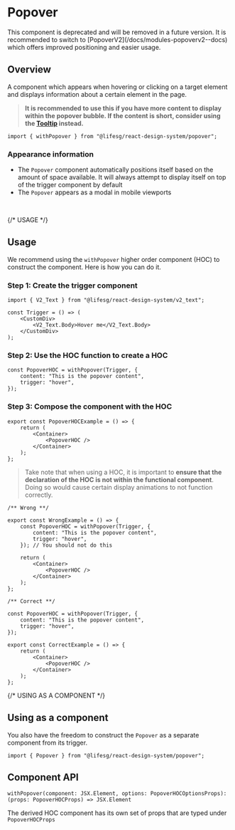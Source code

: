 
<Meta of={PopoverStories} />

# Popover

<Alert type="warning">
    This component is deprecated and will be removed in a future version. It is
    recommended to switch to [PopoverV2](/docs/modules-popoverv2--docs) which
    offers improved positioning and easier usage.
</Alert>

## Overview

A component which appears when hovering or clicking on a target element and displays information about a certain element in the page.

> **It is recommended to use this if you have more content to display within the popover bubble. If the content is short, consider using the [Tooltip](/docs/modules-tooltip--docs) instead.**

```tsx
import { withPopover } from "@lifesg/react-design-system/popover";
```

<Canvas of={PopoverStories.Default} />

### Appearance information

-   The `Popover` component automatically positions itself based on the amount of space available. It will always attempt to display itself on top of the trigger component by default
-   The `Popover` appears as a modal in mobile viewports

<br />

{/* USAGE */}

## Usage

We recommend using the `withPopover` higher order component (HOC) to construct the component. Here
is how you can do it.

### Step 1: Create the trigger component

```tsx
import { V2_Text } from "@lifesg/react-design-system/v2_text";

const Trigger = () => (
    <CustomDiv>
        <V2_Text.Body>Hover me</V2_Text.Body>
    </CustomDiv>
);
```

### Step 2: Use the HOC function to create a HOC

```tsx
const PopoverHOC = withPopover(Trigger, {
    content: "This is the popover content",
    trigger: "hover",
});
```

### Step 3: Compose the component with the HOC

```tsx
export const PopoverHOCExample = () => {
    return (
        <Container>
            <PopoverHOC />
        </Container>
    );
};
```

> Take note that when using a HOC, it is important to
> **ensure that the declaration of the HOC is not within the functional component**.
> Doing so would cause certain display animations to not function correctly.

```tsx
/** Wrong **/

export const WrongExample = () => {
    const PopoverHOC = withPopover(Trigger, {
        content: "This is the popover content",
        trigger: "hover",
    }); // You should not do this

    return (
        <Container>
            <PopoverHOC />
        </Container>
    );
};

/** Correct **/

const PopoverHOC = withPopover(Trigger, {
    content: "This is the popover content",
    trigger: "hover",
});

export const CorrectExample = () => {
    return (
        <Container>
            <PopoverHOC />
        </Container>
    );
};
```

{/* USING AS A COMPONENT */}

## Using as a component

You also have the freedom to construct the `Popover` as a separate component from its trigger.

```tsx
import { Popover } from "@lifesg/react-design-system/popover";
```

<Canvas of={PopoverStories.UsingAsAComponent} />

## Component API

```tsx
withPopover(component: JSX.Element, options: PopoverHOCOptionsProps): (props: PopoverHOCProps) => JSX.Element
```

The derived HOC component has its own set of props that are typed under `PopoverHOCProps`

<PropsTable />
